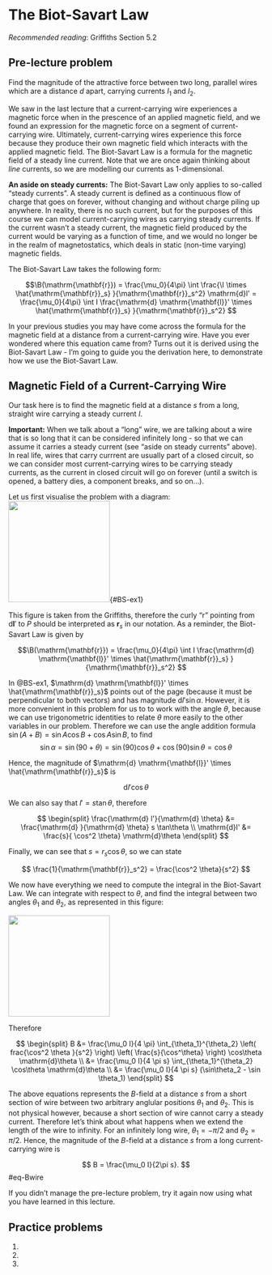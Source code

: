 \newcommand{\l}{\mathrm{\mathbf{l}}}
\newcommand{\E}{\mathrm{\mathbf{E}}}
\newcommand{\F}{\mathrm{\mathbf{F}}}
\newcommand{\r}{\mathrm{\mathbf{r}}}

\newcommand{\x}{\mathrm{\mathbf{x}}}
\newcommand{\y}{\mathrm{\mathbf{y}}}
\newcommand{\z}{\mathrm{\mathbf{z}}}
\newcommand{\dd}{\mathrm{d}}

# The Biot-Savart Law

*Recommended reading*: Griffiths Section 5.2

## Pre-lecture problem 

Find the magnitude of the attractive force between two long, parallel wires which are a distance $d$ apart, carrying currents $I_1$ and $I_2$. 

We saw in the last lecture that a  current-carrying wire experiences a magnetic force when in the prescence of an applied magnetic field, and we found an expression for the magnetic force on a segment of current-carrying wire. Ultimately, current-carrying wires experience this force because they produce their own magnetic field which interacts with the applied magnetic field. The Biot-Savart Law is a formula for the magnetic field of a steady line current. Note that we are once again thinking about *line* currents, so we are modelling our currents as 1-dimensional.  

**An aside on steady currents:**
The Biot-Savart Law only applies to so-called "steady currents". A steady current is defined as a continuous flow of charge that goes on forever, without changing and without charge piling up anywhere. In reality, there is no such current, but for the purposes of this course we can model current-carrying wires as carrying steady currents. If the current wasn't a steady current, the magnetic field produced by the current would be varying as a function of time, and we would no longer be in the realm of magnetostatics, which deals in static (non-time varying) magnetic fields. 

The Biot-Savart Law takes the following form:

$$\B(\r) = \frac{\mu_0}{4\pi} \int \frac{\I \times \hat{\r_s} }{\r_s^2} \mathrm{d}l' =  \frac{\mu_0}{4\pi} \int I \frac{\mathrm{d} \l' \times \hat{\r_s} }{\r_s^2} $$

In your previous studies you may have come across the formula for the magnetic field at a distance from a current-carrying wire. Have you ever wondered where this equation came from? Turns out it is derived using the Biot-Savart Law - I'm going to guide you the derivation here, to demonstrate how we use the Biot-Savart Law. 

## Magnetic Field of a Current-Carrying Wire

Our task here is to find the magnetic field at a distance $s$ from a long, straight wire carrying a steady current $I$. 

**Important:** When we talk about a "long" wire, we are talking about a wire that is so long that it can be considered infinitely long - so that we can assume it carries a steady current (see "aside on steady currents" above). In real life, wires that carry currrent are usually part of a closed circuit, so we can consider most current-carrying wires to be carrying steady currents, as the current in closed circuit will go on forever (until a switch is opened, a battery dies, a component breaks, and so on...). 

Let us first visualise the problem with a diagram: 
![](Figures/BS-example-1.png){width=200}{#BS-ex1}

This figure is taken from the Griffiths, therefore the curly "r" pointing from $\mathrm{d} \l'$ to $P$ should be interpreted as $\r_s$ in our notation. As a reminder, the Biot-Savart Law is given by

$$\B(\r) =  \frac{\mu_0}{4\pi} \int I \frac{\mathrm{d} \l' \times \hat{\r_s} }{\r_s^2} $$

In @BS-ex1,  $\mathrm{d} \l' \times \hat{\r_s}$ points out of the page (because it must be perpendicular to both vectors) and has magnitude $\mathrm{d} l' \sin\alpha$. However, it is more convenient in this problem for us to to work with the angle $\theta$, because we can use trigonometric identities to relate $\theta$ more easily to the other variables in our problem. Therefore we can use the angle addition formula $\sin(A + B) = \sin A \cos B + \cos A \sin B$, to find
$$ \sin\alpha = \sin(90 + \theta) = \sin(90)\cos\theta + \cos(90)\sin\theta = \cos\theta $$

Hence, the magnitude of $\mathrm{d} \l' \times \hat{\r_s}$ is

$$ \mathrm{d} l' \cos\theta $$ 

We can also say that $l' = s \tan\theta$, therefore

$$ \begin{split} 
\frac{\mathrm{d} l'}{\mathrm{d} \theta} &=  \frac{\mathrm{d} }{\mathrm{d} \theta} s \tan\theta \\
\dd l' &=  \frac{s}{ \cos^2 \theta} \dd \theta
\end{split}
$$ 

Finally, we can see that $s = r_s \cos \theta$, so we can state

$$ \frac{1}{\r_s^2} = \frac{\cos^2 \theta}{s^2} $$

We now have everything we need to compute the integral in the Biot-Savart Law. We  can integrate with respect to $\theta$, and find the integral between two angles $\theta_1$ and $\theta_2$, as represented in this figure:

![](Figures/BS-example-2.png){width=200}

Therefore

$$ \begin{split} 
B &= \frac{\mu_0 I}{4 \pi} \int_{\theta_1}^{\theta_2} \left( frac{\cos^2 \theta }{s^2} \right) \left( \frac{s}{\cos^\theta} \right) \cos\theta \dd \theta   \\
 &= \frac{\mu_0 I}{4 \pi s} \int_{\theta_1}^{\theta_2}  \cos\theta \dd \theta \\
 &= \frac{\mu_0 I}{4 \pi s} (\sin\theta_2 - \sin \theta_1) 
\end{split}
$$ 

The above equations represents the $B$-field at a distance $s$ from a short section of wire between two arbitrary anglular positions $\theta_1$ and $\theta_2$. This is not physical however, because a short section of wire cannot carry a steady current. Therefore let's think about what happens when we extend the length of the wire to infinity. For an infinitely long wire, $\theta_1 = -\pi/2$ and $\theta_2 = \pi/2$. Hence,  the magnitude of the $B$-field at a distance $s$ from a long current-carrying wire is 

$$ B = \frac{\mu_0 I}{2\pi s}. $$#eq-Bwire

If you didn't manage the pre-lecture problem, try it again now using what you have learned in this lecture.  

<!--
Add in:
surface and volume currents?
dipoles? (as stipulated in the Core Physics spreadsheet)
--> 
## Practice problems

1)

2)

3) 